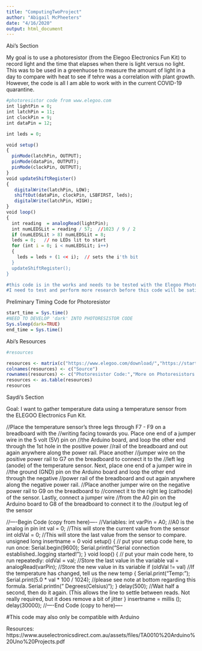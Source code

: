 ```yaml
---
title: "ComputingTwoProject"
author: "Abigail McPheeters"
date: "4/16/2020"
output: html_document
---
```





Abi's Section

My goal is to use a photoresistor (from the Elegoo Electronics Fun Kit) to record light and the time that elapses when there is light versus no light. This was to be used in a greenhuose to measure the amount of light in a day to compare with heat to see if tehre was a correlation with plant growth. However, the code is all I am able to work with in the current COVID-19 quarantine. 

```r
#photoresistor code from www.elegoo.com 
int lightPin = 0;
int latchPin = 11;
int clockPin = 9;
int dataPin = 12;

int leds = 0;

void setup() 
{ 
  pinMode(latchPin, OUTPUT);
  pinMode(dataPin, OUTPUT);  
  pinMode(clockPin, OUTPUT);
}
void updateShiftRegister()
{
   digitalWrite(latchPin, LOW);
   shiftOut(dataPin, clockPin, LSBFIRST, leds);
   digitalWrite(latchPin, HIGH);
}
void loop() 
{
  int reading  = analogRead(lightPin);
  int numLEDSLit = reading / 57;  //1023 / 9 / 2
  if (numLEDSLit > 8) numLEDSLit = 8;
  leds = 0;   // no LEDs lit to start
  for (int i = 0; i < numLEDSLit; i++)
  {
    leds = leds + (1 << i);  // sets the i'th bit
  }
  updateShiftRegister();
}

#this code is in the works and needs to be tested with the Elegoo Photoresistor before alterations. It may only be compatible with a Raspberry Pi or Arduino set up.
#I need to test and perform more research before this code will be satisfactory.
```

Preliminary Timing Code for Photoresistor
```r
start_time = Sys.time()
#NEED TO DEVELOP 'dark' INTO PHOTORESISTOR CODE
Sys.sleep(dark=TRUE)
end_time = Sys.time()
```

Abi's Resources
```r
#resources

resources <- matrix(c("https://www.elegoo.com/download/","https://startingelectronics.org/tutorials/arduino/modules/photo-resistor/","https://www.r-bloggers.com/timing-in-r/","https://www.cyclismo.org/tutorial/R/tables.html"),ncol=1,byrow=TRUE)
colnames(resources) <- c("Source")
rownames(resources) <- c("Photoresistor Code:","More on Photoresistors:","Timing Coding:","Table Code:")
resources <- as.table(resources)
resources
```

Saydi's Section

Goal: I want to gather temperature data using a temperature sensor from the ELEGOO Electronics Fun Kit.  

//Place the temperature sensor's three legs through F7 - F9 on a breadboard with the //writing facing towards you. Place one end of a jumper wire in the 5 volt (5V) pin on //the Arduino board, and loop the other end through the 1st hole in the positive power //rail of the breadboard and out again anywhere along the power rail. Place another //jumper wire on the positive power rail to G7 on the breadboard to connect it to the //left leg (anode) of the temperature sensor. Next, place one end of a jumper wire in //the ground (GND) pin on the Arduino board and loop the other end through the negative //power rail of the breadboard and out again anywhere along the negative power rail. //Place another jumper wire on the negative power rail to G9 on the breadboard to //connect it to the right leg (cathode) of the sensor. Lastly, connect a jumper wire //from the A0 pin on the Arduino board to G8 of the breadboard to connect it to the //output leg of the sensor 


//----Begin Code (copy from here)----
//Variables:
int varPin = A0; //A0 is the analog in pin
int val = 0; //This will store the current value from the sensor
int oldVal = 0; //This will store the last value from the sensor to compare.
unsigned long insertname = 0
void setup() {
 // put your setup code here, to run once:
Serial.begin(9600);
Serial.println("Serial connection established..\nTemperature logging started!");
}
void loop() {
 // put your main code here, to run repeatedly:
oldVal = val; //Store the last value in the variable
val = analogRead(varPin); //Store the new value in its variable
if (oldVal != val) //If the temperature has changed, tell us the new temp
{
Serial.print("Temp: ");
Serial.print(5.0 * val * 100 / 1024); //please see note at bottom regarding this formula.
Serial.println(" Degrees(Celsius)");
}
delay(500); //Wait half a second, then do it again. (This allows the line to settle between reads.
Not really required, but it does remove a bit of jitter
}
insertname = millis ();
delay(30000);
//----End Code (copy to here)----

#This code may also only be compatible with Arduino

Resources: 
https://www.auselectronicsdirect.com.au/assets/files/TA0010%20Arduino%20Uno%20Projects.pdf
